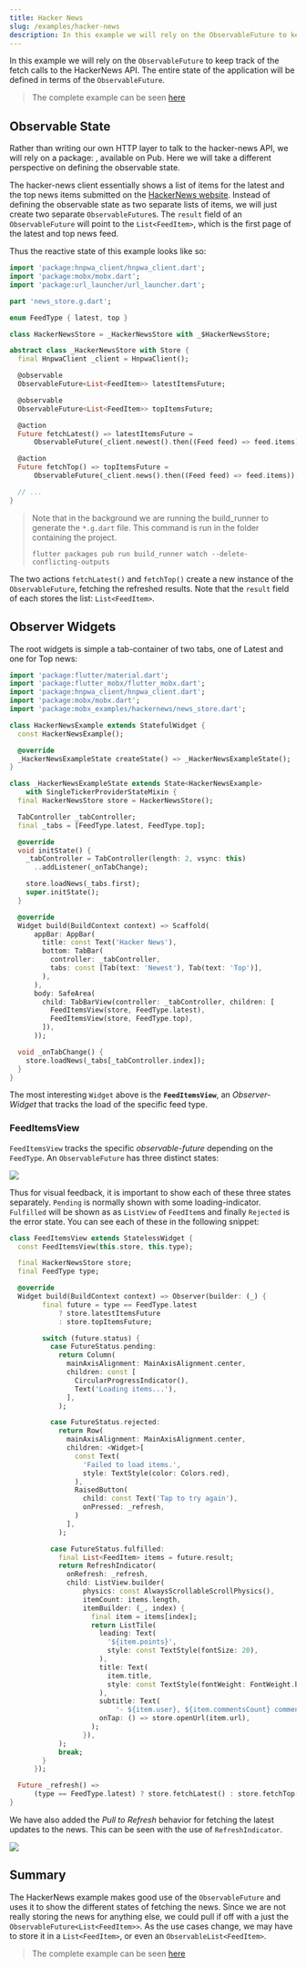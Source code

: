 ```yaml
---
title: Hacker News
slug: /examples/hacker-news
description: In this example we will rely on the ObservableFuture to keep track of the fetch calls to the HackerNews API.
---
```



In this example we will rely on the `ObservableFuture` to keep track of the fetch calls to the HackerNews API. The entire state of the application will be defined in terms of the `ObservableFuture`.

> The complete example can be seen [here](https://github.com/mobxjs/mobx.dart/tree/master/mobx_examples/lib/hackernews)

## Observable State

Rather than writing our own HTTP layer to talk to the hacker-news API, we will rely on a package: <PubBadge name="hnpwa_client" />, available on Pub. Here we will take a different perspective on defining the observable state.

The hacker-news client essentially shows a list of items for the latest and the top news items submitted on the [HackerNews website](https://news.ycombinator.com/). Instead of defining the observable state as two separate lists of items, we will just create two separate `ObservableFuture`s. The `result` field of an `ObservableFuture` will point to the `List<FeedItem>`, which is the first page of the latest and top news feed.

Thus the reactive state of this example looks like so:

```dart
import 'package:hnpwa_client/hnpwa_client.dart';
import 'package:mobx/mobx.dart';
import 'package:url_launcher/url_launcher.dart';

part 'news_store.g.dart';

enum FeedType { latest, top }

class HackerNewsStore = _HackerNewsStore with _$HackerNewsStore;

abstract class _HackerNewsStore with Store {
  final HnpwaClient _client = HnpwaClient();

  @observable
  ObservableFuture<List<FeedItem>> latestItemsFuture;

  @observable
  ObservableFuture<List<FeedItem>> topItemsFuture;

  @action
  Future fetchLatest() => latestItemsFuture =
      ObservableFuture(_client.newest().then((Feed feed) => feed.items));

  @action
  Future fetchTop() => topItemsFuture =
      ObservableFuture(_client.news().then((Feed feed) => feed.items));

  // ...
}

```

> Note that in the background we are running the build_runner to generate the `*.g.dart` file. This command is run in the folder containing the project.
>
> ```
> flutter packages pub run build_runner watch --delete-conflicting-outputs
> ```

The two actions `fetchLatest()` and `fetchTop()` create a new instance of the `ObservableFuture`, fetching the refreshed results. Note that the `result` field of each stores the list: `List<FeedItem>`.

## Observer Widgets

The root widgets is simple a tab-container of two tabs, one of Latest and one for Top news:

```dart
import 'package:flutter/material.dart';
import 'package:flutter_mobx/flutter_mobx.dart';
import 'package:hnpwa_client/hnpwa_client.dart';
import 'package:mobx/mobx.dart';
import 'package:mobx_examples/hackernews/news_store.dart';

class HackerNewsExample extends StatefulWidget {
  const HackerNewsExample();

  @override
  _HackerNewsExampleState createState() => _HackerNewsExampleState();
}

class _HackerNewsExampleState extends State<HackerNewsExample>
    with SingleTickerProviderStateMixin {
  final HackerNewsStore store = HackerNewsStore();

  TabController _tabController;
  final _tabs = [FeedType.latest, FeedType.top];

  @override
  void initState() {
    _tabController = TabController(length: 2, vsync: this)
      ..addListener(_onTabChange);

    store.loadNews(_tabs.first);
    super.initState();
  }

  @override
  Widget build(BuildContext context) => Scaffold(
      appBar: AppBar(
        title: const Text('Hacker News'),
        bottom: TabBar(
          controller: _tabController,
          tabs: const [Tab(text: 'Newest'), Tab(text: 'Top')],
        ),
      ),
      body: SafeArea(
        child: TabBarView(controller: _tabController, children: [
          FeedItemsView(store, FeedType.latest),
          FeedItemsView(store, FeedType.top),
        ]),
      ));

  void _onTabChange() {
    store.loadNews(_tabs[_tabController.index]);
  }
}

```

The most interesting `Widget` above is the **`FeedItemsView`**, an _Observer-Widget_ that tracks the load of the specific feed type.

### FeedItemsView

`FeedItemsView` tracks the specific _observable-future_ depending on the `FeedType`. An `ObservableFuture` has three distinct states:


<img src={observableFuture} />

Thus for visual feedback, it is important to show each of these three states separately. `Pending` is normally shown with some loading-indicator. `Fulfilled` will be shown as as `ListView` of `FeedItem`s and finally `Rejected` is the error state. You can see each of these in the following snippet:

```dart
class FeedItemsView extends StatelessWidget {
  const FeedItemsView(this.store, this.type);

  final HackerNewsStore store;
  final FeedType type;

  @override
  Widget build(BuildContext context) => Observer(builder: (_) {
        final future = type == FeedType.latest
            ? store.latestItemsFuture
            : store.topItemsFuture;

        switch (future.status) {
          case FutureStatus.pending:
            return Column(
              mainAxisAlignment: MainAxisAlignment.center,
              children: const [
                CircularProgressIndicator(),
                Text('Loading items...'),
              ],
            );

          case FutureStatus.rejected:
            return Row(
              mainAxisAlignment: MainAxisAlignment.center,
              children: <Widget>[
                const Text(
                  'Failed to load items.',
                  style: TextStyle(color: Colors.red),
                ),
                RaisedButton(
                  child: const Text('Tap to try again'),
                  onPressed: _refresh,
                )
              ],
            );

          case FutureStatus.fulfilled:
            final List<FeedItem> items = future.result;
            return RefreshIndicator(
              onRefresh: _refresh,
              child: ListView.builder(
                  physics: const AlwaysScrollableScrollPhysics(),
                  itemCount: items.length,
                  itemBuilder: (_, index) {
                    final item = items[index];
                    return ListTile(
                      leading: Text(
                        '${item.points}',
                        style: const TextStyle(fontSize: 20),
                      ),
                      title: Text(
                        item.title,
                        style: const TextStyle(fontWeight: FontWeight.bold),
                      ),
                      subtitle: Text(
                          '- ${item.user}, ${item.commentsCount} comment(s)'),
                      onTap: () => store.openUrl(item.url),
                    );
                  }),
            );
            break;
        }
      });

  Future _refresh() =>
      (type == FeedType.latest) ? store.fetchLatest() : store.fetchTop();
}

```

We have also added the _Pull to Refresh_ behavior for fetching the latest updates to the news. This can be seen with the use of `RefreshIndicator`.


<img src={hnGif} />

## Summary

The HackerNews example makes good use of the `ObservableFuture` and uses it to show the different states of fetching the news. Since we are not really storing the news for anything else, we could pull if off with a just the `ObservableFuture<List<FeedItem>>`. As the use cases change, we may have to store it in a `List<FeedItem>`, or even an `ObservableList<FeedItem>`.

> The complete example can be seen [here](https://github.com/mobxjs/mobx.dart/tree/master/mobx_examples/lib/hackernews)
